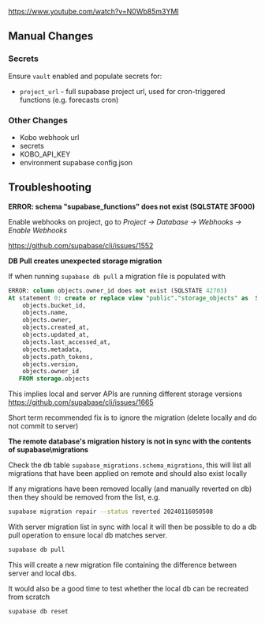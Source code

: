 https://www.youtube.com/watch?v=N0Wb85m3YMI

## Manual Changes

### Secrets

Ensure `vault` enabled and populate secrets for:

- `project_url` - full supabase project url, used for cron-triggered functions (e.g. forecasts cron)

### Other Changes

- Kobo webhook url
- secrets
- KOBO_API_KEY
- environment supabase config.json

## Troubleshooting

**ERROR: schema "supabase_functions" does not exist (SQLSTATE 3F000)**

Enable webhooks on project, go to _Project -> Database -> Webhooks -> Enable Webhooks_

https://github.com/supabase/cli/issues/1552

**DB Pull creates unexpected storage migration**

If when running `supabase db pull` a migration file is populated with

```sql
ERROR: column objects.owner_id does not exist (SQLSTATE 42703)
At statement 0: create or replace view "public"."storage_objects" as  SELECT objects.id,
    objects.bucket_id,
    objects.name,
    objects.owner,
    objects.created_at,
    objects.updated_at,
    objects.last_accessed_at,
    objects.metadata,
    objects.path_tokens,
    objects.version,
    objects.owner_id
   FROM storage.objects
```

This implies local and server APIs are running different storage versions
https://github.com/supabase/cli/issues/1665

Short term recommended fix is to ignore the migration (delete locally and do not commit to server)

**The remote database's migration history is not in sync with the contents of supabase\migrations**

Check the db table `supabase_migrations.schema_migrations`, this will list all migrations that have been applied on remote and should also exist locally

If any migrations have been removed locally (and manually reverted on db) then they should be removed from the list, e.g.

```sh
supabase migration repair --status reverted 20240116050508
```

With server migration list in sync with local it will then be possible to do a db pull operation to ensure local db matches server.

```sh
supabase db pull
```

This will create a new migration file containing the difference between server and local dbs.

It would also be a good time to test whether the local db can be recreated from scratch

```sh
supabase db reset
```
